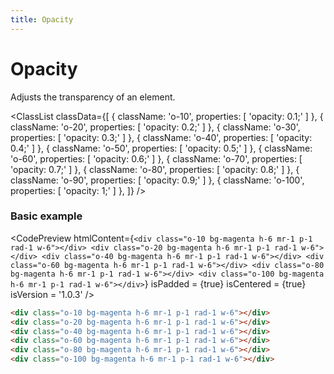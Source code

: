 ```yaml
---
title: Opacity
---
```



# Opacity

Adjusts the transparency of an element.

<ClassList
  classData={[
    {
      className: 'o-10',
      properties: [
        'opacity: 0.1;'
      ]
    },
    {
      className: 'o-20',
      properties: [
        'opacity: 0.2;'
      ]
    },
    {
      className: 'o-30',
      properties: [
        'opacity: 0.3;'
      ]
    },
    {
      className: 'o-40',
      properties: [
        'opacity: 0.4;'
      ]
    },
    {
      className: 'o-50',
      properties: [
        'opacity: 0.5;'
      ]
    },
    {
      className: 'o-60',
      properties: [
        'opacity: 0.6;'
      ]
    },
    {
      className: 'o-70',
      properties: [
        'opacity: 0.7;'
      ]
    },
    {
      className: 'o-80',
      properties: [
        'opacity: 0.8;'
      ]
    },
    {
      className: 'o-90',
      properties: [
        'opacity: 0.9;'
      ]
    },
    {
      className: 'o-100',
      properties: [
        'opacity: 1;'
      ]
    },
  ]}
/>

### Basic example

<CodePreview
  htmlContent={`
    <div class="o-10 bg-magenta h-6 mr-1 p-1 rad-1 w-6"></div>
    <div class="o-20 bg-magenta h-6 mr-1 p-1 rad-1 w-6"></div>
    <div class="o-40 bg-magenta h-6 mr-1 p-1 rad-1 w-6"></div>
    <div class="o-60 bg-magenta h-6 mr-1 p-1 rad-1 w-6"></div>
    <div class="o-80 bg-magenta h-6 mr-1 p-1 rad-1 w-6"></div>
    <div class="o-100 bg-magenta h-6 mr-1 p-1 rad-1 w-6"></div>
  `}
  isPadded = {true}
  isCentered = {true}
  isVersion = '1.0.3'
/>

```html
<div class="o-10 bg-magenta h-6 mr-1 p-1 rad-1 w-6"></div>
<div class="o-20 bg-magenta h-6 mr-1 p-1 rad-1 w-6"></div>
<div class="o-40 bg-magenta h-6 mr-1 p-1 rad-1 w-6"></div>
<div class="o-60 bg-magenta h-6 mr-1 p-1 rad-1 w-6"></div>
<div class="o-80 bg-magenta h-6 mr-1 p-1 rad-1 w-6"></div>
<div class="o-100 bg-magenta h-6 mr-1 p-1 rad-1 w-6"></div>
```